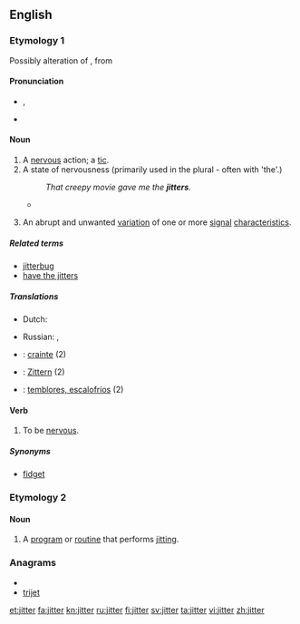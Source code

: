 ==English==

===Etymology 1===
Possibly alteration of {{term|chitter||tremble, shiver}}, from {{etyl|enm|en}} {{term|chittern||lang=enm|to twitter, chatter}}
<!--SOED-->

====Pronunciation====
* {{a|UK}} {{IPA|/ˈdʒɪt.ə(ɹ)/}}, {{SAMPA|/"dZIt.@(r)/}}
*: {{rhymes|ɪtə(r)}}
* {{audio|en-uk-jitter.ogg|Audio (UK)}}

====Noun====
{{en-noun}}

# A [[nervous]] action; a [[tic]].
# A state of nervousness (primarily used in the plural - often with 'the'.)
#: ''That creepy movie gave me the '''jitters'''.''
#*{{quote-news
|year=2010
|date=December 29
|author=Chris Whyatt  
|title=Chelsea 1 - 0 Bolton
|work=BBC
|url=http://news.bbc.co.uk/sport1/hi/football/eng_prem/9309542.stm
|page=
|passage=But Bolton deserve real credit, seeking to take advantage of their '''jitters''' at every opportunity in typically determined fashion.}}
# {{context|telecommunications}} An abrupt and unwanted [[variation]] of one or more [[signal]] [[characteristics]].

=====Related terms=====
* [[jitterbug]]
* [[have the jitters]]

=====Translations=====
{{trans-top|A nervous action; a tic}}
{{trans-mid}}
{{trans-bottom}}

{{trans-top|A state of nervousness; the jitters}}
{{trans-mid}}
{{trans-bottom}}

{{trans-top|(''Telecommunications'') an abrupt and unwanted variation of signal characteristics}}
* Dutch: {{t+|nl|interferentie}}
{{trans-mid}}
* Russian: {{t|ru|дрожание|n}}, {{t|ru|джиттер|m}}
{{trans-bottom}}

{{checktrans-top}}
* {{ttbc|fr}} : [[crainte]] (2)
* {{ttbc|de}} :  [[Zittern]] (2)
{{trans-mid}}
* {{ttbc|es}} : [[temblores, escalofríos]] (2)
{{trans-bottom}}

====Verb====
{{en-verb}}

# {{intransitive}} To be [[nervous]].

=====Synonyms=====
* [[fidget]]

===Etymology 2===
{{suffix|jit|er}}

====Noun====
{{en-noun}}

# {{computing}} A [[program]] or [[routine]] that performs [[jit]]ting.

===Anagrams===
* {{alphagram|eijrtt}}
* [[trijet#English|trijet]]

[[et:jitter]]
[[fa:jitter]]
[[kn:jitter]]
[[ru:jitter]]
[[fi:jitter]]
[[sv:jitter]]
[[ta:jitter]]
[[vi:jitter]]
[[zh:jitter]]